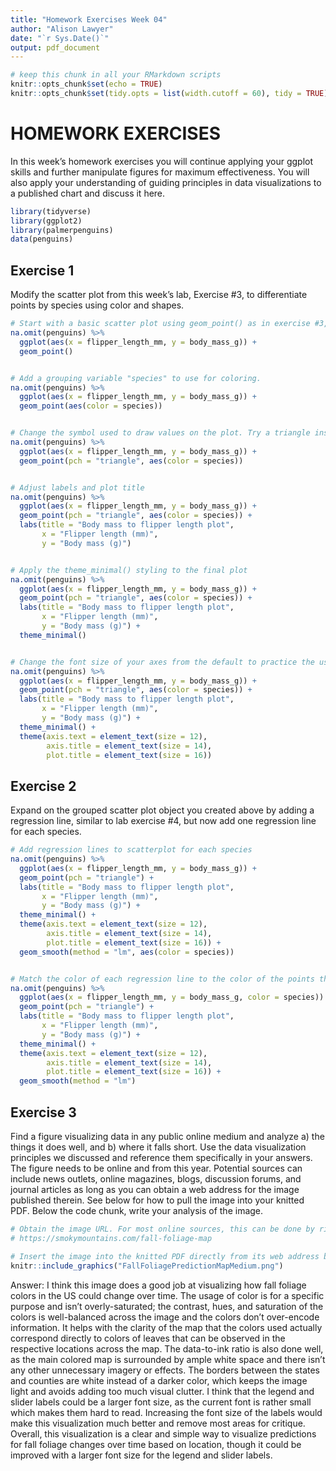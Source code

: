 ```yaml
---
title: "Homework Exercises Week 04"
author: "Alison Lawyer"
date: "`r Sys.Date()`"
output: pdf_document
---
```



```r
# keep this chunk in all your RMarkdown scripts
knitr::opts_chunk$set(echo = TRUE)
knitr::opts_chunk$set(tidy.opts = list(width.cutoff = 60), tidy = TRUE)
```



# HOMEWORK EXERCISES

In this week's homework exercises you will continue applying your ggplot skills and further manipulate figures for maximum effectiveness. You will also apply your understanding of guiding principles in data visualizations to a published chart and discuss it here. 

```r
library(tidyverse)
library(ggplot2)
library(palmerpenguins)
data(penguins)

```

## Exercise 1

Modify the scatter plot from this week's lab, Exercise #3, to differentiate points by species using color and shapes. 

```r
# Start with a basic scatter plot using geom_point() as in exercise #3, lab 4
na.omit(penguins) %>%
  ggplot(aes(x = flipper_length_mm, y = body_mass_g)) +
  geom_point()


# Add a grouping variable "species" to use for coloring. 
na.omit(penguins) %>%
  ggplot(aes(x = flipper_length_mm, y = body_mass_g)) +
  geom_point(aes(color = species))


# Change the symbol used to draw values on the plot. Try a triangle instead. Hint: explore the different symbols by looking up the help for the 'pch' argument used in plots. 
na.omit(penguins) %>%
  ggplot(aes(x = flipper_length_mm, y = body_mass_g)) +
  geom_point(pch = "triangle", aes(color = species))


# Adjust labels and plot title
na.omit(penguins) %>%
  ggplot(aes(x = flipper_length_mm, y = body_mass_g)) +
  geom_point(pch = "triangle", aes(color = species)) +
  labs(title = "Body mass to flipper length plot",
       x = "Flipper length (mm)",
       y = "Body mass (g)")


# Apply the theme_minimal() styling to the final plot
na.omit(penguins) %>%
  ggplot(aes(x = flipper_length_mm, y = body_mass_g)) +
  geom_point(pch = "triangle", aes(color = species)) +
  labs(title = "Body mass to flipper length plot",
       x = "Flipper length (mm)",
       y = "Body mass (g)") +
  theme_minimal()


# Change the font size of your axes from the default to practice the use of element_text() within the theme() function. 
na.omit(penguins) %>%
  ggplot(aes(x = flipper_length_mm, y = body_mass_g)) +
  geom_point(pch = "triangle", aes(color = species)) +
  labs(title = "Body mass to flipper length plot",
       x = "Flipper length (mm)",
       y = "Body mass (g)") +
  theme_minimal() +
  theme(axis.text = element_text(size = 12), 
        axis.title = element_text(size = 14), 
        plot.title = element_text(size = 16))

```



## Exercise 2

Expand on the grouped scatter plot object you created above by adding a regression line, similar to lab exercise #4, but now add one regression line for each species.

```r
# Add regression lines to scatterplot for each species
na.omit(penguins) %>%
  ggplot(aes(x = flipper_length_mm, y = body_mass_g)) +
  geom_point(pch = "triangle") +
  labs(title = "Body mass to flipper length plot",
       x = "Flipper length (mm)",
       y = "Body mass (g)") +
  theme_minimal() +
  theme(axis.text = element_text(size = 12), 
        axis.title = element_text(size = 14), 
        plot.title = element_text(size = 16)) +
  geom_smooth(method = "lm", aes(color = species))


# Match the color of each regression line to the color of the points that is used for each species
na.omit(penguins) %>%
  ggplot(aes(x = flipper_length_mm, y = body_mass_g, color = species)) +
  geom_point(pch = "triangle") +
  labs(title = "Body mass to flipper length plot",
       x = "Flipper length (mm)",
       y = "Body mass (g)") +
  theme_minimal() +
  theme(axis.text = element_text(size = 12), 
        axis.title = element_text(size = 14), 
        plot.title = element_text(size = 16)) +
  geom_smooth(method = "lm")


```




## Exercise 3

Find a figure visualizing data in any public online medium and analyze a) the things it does well, and b) where it falls short. Use the data visualization principles we discussed and reference them specifically in your answers. The figure needs to be online and from this year. Potential sources can include news outlets, online magazines, blogs, discussion forums, and journal articles as long as you can obtain a web address for the image published therein. See below for how to pull the image into your knitted PDF. Below the code chunk, write your analysis of the image. 

```r

# Obtain the image URL. For most online sources, this can be done by right-clicking the image and selecting "copy image address" or you can often open the image in its own browser window and copy the web address from there. Paste the URL here as a backup in case the below process doesn't work. 
# https://smokymountains.com/fall-foliage-map

# Insert the image into the knitted PDF directly from its web address by replacing the "YOUR URL HERE" below with the URL from above. Note: This may not work with certain formats like SVG file extensions and will also not work with interactive graphs. If you get an error because of file not found or for other reasons, download the image or save a screenshot of the image on your desktop and replace the "YOUR URL HERE" with the file path including file extension instead. If you still have issues, talk to us for troubleshooting. 
knitr::include_graphics("FallFoliagePredictionMapMedium.png")


```

Answer: 
I think this image does a good job at visualizing how fall foliage colors in the US could change over time. The usage of color is for a specific purpose and isn't overly-saturated; the contrast, hues, and saturation of the colors is well-balanced across the image and the colors don't over-encode information. It helps with the clarity of the map that the colors used actually correspond directly to colors of leaves that can be observed in the respective locations across the map. The data-to-ink ratio is also done well, as the main colored map is surrounded by ample white space and there isn't any other unnecessary imagery or effects. The borders between the states and counties are white instead of a darker color, which keeps the image light and avoids adding too much visual clutter. I think that the legend and slider labels could be a larger font size, as the current font is rather small which makes them hard to read. Increasing the font size of the labels would make this visualization much better and remove most areas for critique. Overall, this visualization is a clear and simple way to visualize predictions for fall foliage changes over time based on location, though it could be improved with a larger font size for the legend and slider labels. 

